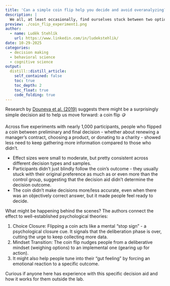 ```yaml
---
title: 'Can a simple coin flip help you decide and avoid overanalyzing?'
description: |
  We all, at least occasionally, find ourselves stuck between two options - endlessly weighing the pros and cons, searching for additional information, or asking everyone around us for advice.      
preview: ./coin_flip_experiment1.png    
author:
  - name: Luděk Stehlík
    url: https://www.linkedin.com/in/ludekstehlik/
date: 10-29-2025
categories:
  - decision making 
  - behavioral science 
  - cognitive science
output:
  distill::distill_article:
    self_contained: false
    toc: true
    toc_depth: 2
    toc_float: true
    code_folding: true
---
```


Research by [Douneva et al. (2019)](https://www.sciencedirect.com/science/article/pii/S0022103118303950){target="_blank"} suggests there might be a surprisingly simple decision aid to help us move forward: a coin flip 🪙

Across five experiments with nearly 1,000 participants, people who flipped a coin between preliminary and final decision - whether about renewing a manager’s contract, choosing a product, or donating to a charity - showed less need to keep gathering more information compared to those who didn’t.️

* Effect sizes were small to moderate, but pretty consistent across different decision types and samples.️
* Participants didn’t just blindly follow the coin’s outcome - they usually stuck with their original preference as much as or even more than the control group, suggesting that the decision aid didn't determine the decision outcome.️
* The coin didn’t make decisions more/less accurate, even when there was an objectively correct answer, but it made people feel ready to decide.

What might be happening behind the scenes? The authors connect the effect to well-established psychological theories:

1. Choice Closure: Flipping a coin acts like a mental “stop sign” - a psychological closure cue. It signals that the deliberation phase is over, cutting the urge to keep collecting more data.
2. Mindset Transition: The coin flip nudges people from a deliberative mindset (weighing options) to an implemental one (gearing up for action).
3. It might also help people tune into their “gut feeling” by forcing an emotional reaction to a specific outcome.

Curious if anyone here has experience with this specific decision aid and how it works for them outside the lab.